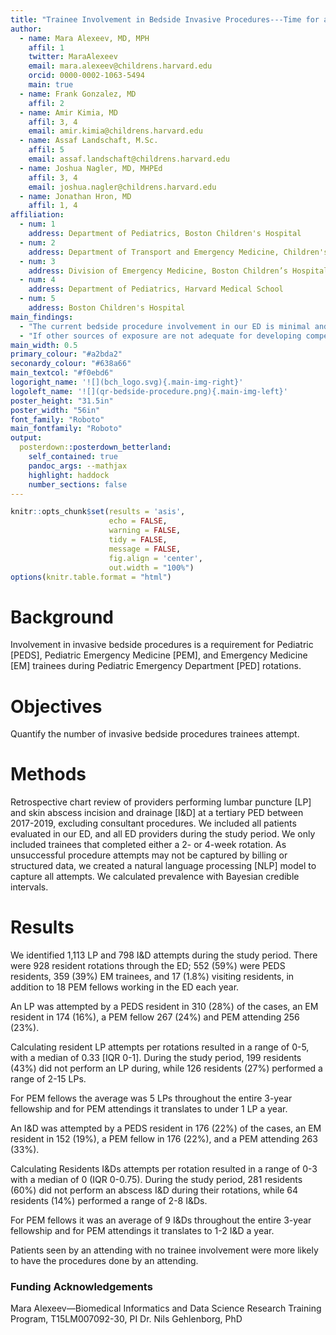 ```yaml
---
title: "Trainee Involvement in Bedside Invasive Procedures---Time for a Paradigm Shift"
author:
  - name: Mara Alexeev, MD, MPH
    affil: 1
    twitter: MaraAlexeev
    email: mara.alexeev@childrens.harvard.edu
    orcid: 0000-0002-1063-5494
    main: true
  - name: Frank Gonzalez, MD
    affil: 2
  - name: Amir Kimia, MD
    affil: 3, 4
    email: amir.kimia@childrens.harvard.edu
  - name: Assaf Landschaft, M.Sc.
    affil: 5
    email: assaf.landschaft@childrens.harvard.edu
  - name: Joshua Nagler, MD, MHPEd
    affil: 3, 4
    email: joshua.nagler@childrens.harvard.edu
  - name: Jonathan Hron, MD
    affil: 1, 4
affiliation:
  - num: 1
    address: Department of Pediatrics, Boston Children's Hospital
  - num: 2
    address: Department of Transport and Emergency Medicine, Children's Hospital, Los Angeles
  - num: 3
    address: Division of Emergency Medicine, Boston Children’s Hospital
  - num: 4
    address: Department of Pediatrics, Harvard Medical School
  - num: 5
    address: Boston Children's Hospital
main_findings:
  - "The current bedside procedure involvement in our ED is minimal and unevenly distributed."
  - "If other sources of exposure are not adequate for developing competence, mitigation strategies should be considered." 
main_width: 0.5
primary_colour: "#a2bda2"
seconardy_colour: "#638a66"
main_textcol: "#f0ebd6"
logoright_name: '![](bch_logo.svg){.main-img-right}'
logoleft_name: '![](qr-bedside-procedure.png){.main-img-left}'
poster_height: "31.5in"
poster_width: "56in"
font_family: "Roboto"
main_fontfamily: "Roboto"
output: 
  posterdown::posterdown_betterland:
    self_contained: true
    pandoc_args: --mathjax
    highlight: haddock
    number_sections: false
---
```

```r
knitr::opts_chunk$set(results = 'asis',
                      echo = FALSE,
                      warning = FALSE,
                      tidy = FALSE,
                      message = FALSE,
                      fig.align = 'center',
                      out.width = "100%")
options(knitr.table.format = "html") 
```

# Background

Involvement in invasive bedside procedures is a requirement for Pediatric [PEDS], Pediatric Emergency Medicine [PEM], and Emergency Medicine [EM] trainees during Pediatric Emergency Department [PED] rotations.

# Objectives

Quantify the number of invasive bedside procedures trainees attempt.

# Methods

Retrospective chart review of providers performing lumbar puncture [LP] and skin abscess incision and drainage [I&D] at a tertiary PED between 2017-2019, excluding consultant procedures. We included all patients evaluated in our ED, and all ED providers during the study period. We only included trainees that completed either a 2- or 4-week rotation. As unsuccessful procedure attempts may not be captured by billing or structured data, we created a natural language processing [NLP] model to capture all attempts. We calculated prevalence with Bayesian credible intervals.

# Results

We identified 1,113 LP and 798 I&D attempts during the study period. There were 928 resident rotations through the ED; 552 (59%) were PEDS residents, 359 (39%) EM trainees, and 17 (1.8%) visiting residents, in addition to 18 PEM fellows working in the ED each year. 
 
An LP was attempted by a PEDS resident in 310 (28%) of the cases, an EM resident in 174 (16%), a PEM fellow 267 (24%) and PEM attending 256 (23%). 

Calculating resident LP attempts per rotations resulted in a range of 0-5, with a median of 0.33 [IQR 0-1]. During the study period, 199 residents (43%) did not perform an LP during, while 126 residents (27%) performed a range of 2-15 LPs. 

For PEM fellows the average was 5 LPs throughout the entire 3-year fellowship and for PEM attendings it translates to under 1 LP a year.
 
An I&D was attempted by a PEDS resident in 176 (22%) of the cases, an EM resident in 152 (19%), a PEM fellow in 176 (22%), and  a PEM attending 263 (33%). 

Calculating Residents I&Ds attempts per rotation resulted in a range of 0-3 with a median of 0 (IQR 0-0.75). During the study period, 281 residents (60%) did not perform an abscess I&D during their rotations, while 64 residents (14%) performed a range of 2-8 I&Ds. 

For PEM fellows it was an average of 9 I&Ds throughout the entire 3-year fellowship and for PEM attendings it translates to 1-2 I&D a year.

Patients seen by an attending with no trainee involvement were more likely to have the procedures done by an attending.

### Funding Acknowledgements

Mara Alexeev---Biomedical Informatics and Data Science Research Training Program, T15LM007092-30, PI Dr. Nils Gehlenborg, PhD
